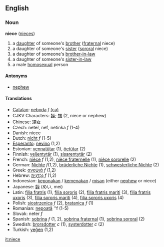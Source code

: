 ==English==
===Noun===
'''niece''' ([[nieces]])

#a [[daughter]] of someone's [[brother]] ([[fraternal]] niece)
#a daughter of someone's [[sister]] ([[sororal]] niece)
#a daughter of someone's [[brother-in-law]]
#a daughter of someone's [[sister-in-law]]
#a male [[homosexual]] person

====Antonyms====
*[[nephew]]

====Translations====
*[[Catalan]]: [[neboda]] ''f'' [[:ca:neboda|(ca)]]
*CJKV Characters: [[姪]]; [[甥]] (2, niece or nephew)
*Chinese: [[甥女]]
*Czech: neteř, neť, netinka  ''f'' (1-4)
*Danish: niece
*Dutch: [[nicht]] ''f'' (1-5)
*[[Esperanto]]: [[nevino]] (1,2)
*Estonian: [[vennatütar]] (1), [[õetütar]] (2)
*Finnish: [[veljentytär]] (1), [[sisarentytär]] (2)
*French: [[nièce]] ''f'' (1,2), [[nièce fraternelle]] (1), [[nièce sororelle]] (2)
*German: [[Nichte]] ''f''(1,2), [[brüderliche Nichte]] (1), [[schwesterliche Nichte]] (2)
*Greek: [[ανεψιά]] ''f'' (1,2)
*Hebrew: [[נֶכְדָּנִית]] ''f'' (1,2)
*Indonesian: [[keponakan]] / [[kemenakan]] / [[misan]] (either [[nephew]] or niece)
*Japanese: [[姪]] (めい, mei)
*Latin: [[filia fratris]] (1), [[filia sororis]] (2), [[filia fratris mariti]] (3), [[filia fratris uxoris]] (3), [[filia sororis mariti]] (4), [[filia sororis uxoris]] (4)
*Polish: [[siostrzenica]] ''f'' (2), [[bratanica]] ''f'' (1)
*Romanian: [[nepoată]] ''f (1-5)
*Slovak: neter  ''f''
*Spanish: [[sobrina]] ''f'' (1, 2), [[sobrina fraternal]] (1), [[sobrina sororal]] (2)
*Swedish: [[brorsdotter]] ''c'' (1), [[systerdotter]] ''c'' (2)
*Turkish: [[yeğen]] (1,2)

[[it:niece]]